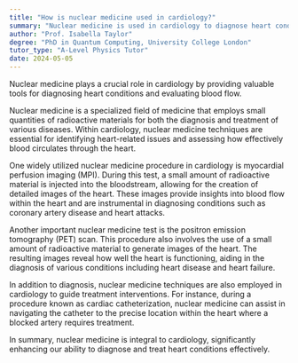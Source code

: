 ```yaml
---
title: "How is nuclear medicine used in cardiology?"
summary: "Nuclear medicine is used in cardiology to diagnose heart conditions and assess blood flow."
author: "Prof. Isabella Taylor"
degree: "PhD in Quantum Computing, University College London"
tutor_type: "A-Level Physics Tutor"
date: 2024-05-05
---
```


Nuclear medicine plays a crucial role in cardiology by providing valuable tools for diagnosing heart conditions and evaluating blood flow.

Nuclear medicine is a specialized field of medicine that employs small quantities of radioactive materials for both the diagnosis and treatment of various diseases. Within cardiology, nuclear medicine techniques are essential for identifying heart-related issues and assessing how effectively blood circulates through the heart.

One widely utilized nuclear medicine procedure in cardiology is myocardial perfusion imaging (MPI). During this test, a small amount of radioactive material is injected into the bloodstream, allowing for the creation of detailed images of the heart. These images provide insights into blood flow within the heart and are instrumental in diagnosing conditions such as coronary artery disease and heart attacks.

Another important nuclear medicine test is the positron emission tomography (PET) scan. This procedure also involves the use of a small amount of radioactive material to generate images of the heart. The resulting images reveal how well the heart is functioning, aiding in the diagnosis of various conditions including heart disease and heart failure.

In addition to diagnosis, nuclear medicine techniques are also employed in cardiology to guide treatment interventions. For instance, during a procedure known as cardiac catheterization, nuclear medicine can assist in navigating the catheter to the precise location within the heart where a blocked artery requires treatment.

In summary, nuclear medicine is integral to cardiology, significantly enhancing our ability to diagnose and treat heart conditions effectively.
    